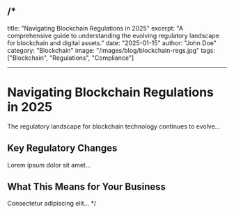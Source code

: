 ## /\*

title: "Navigating Blockchain Regulations in 2025"
excerpt: "A comprehensive guide to understanding the evolving regulatory landscape for blockchain and digital assets."
date: "2025-01-15"
author: "John Doe"
category: "Blockchain"
image: "/images/blog/blockchain-regs.jpg"
tags: ["Blockchain", "Regulations", "Compliance"]

---

# Navigating Blockchain Regulations in 2025

The regulatory landscape for blockchain technology continues to evolve...

## Key Regulatory Changes

Lorem ipsum dolor sit amet...

## What This Means for Your Business

Consectetur adipiscing elit...
\*/
